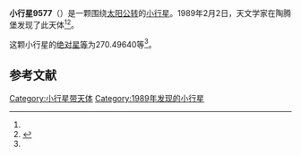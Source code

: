{{Infobox planet
| bgcolour = #FFFFC0
| name = 9577 Gropius
| symbol = 
| image = 
| caption = 
| discovery = yes
| discovery_ref = 
| discoverer = {{link-en|佛蒙特·伯根|Freimut Börngen}}
| discovery_site = [[陶腾堡|陶腾堡]] 
| discovered = 1989年2月2日
| designations = yes
| mp_name = 
| named_after = 
| alt_names = 1989 CE5/ 1994 PA15
| mp_category = [[主带小行星|主带小行星]]
| orbit_ref = <ref name="a">[http://ssd.jpl.nasa.gov/sbdb.cgi?sstr=9577 9577 Gropius] {{Wayback|url=http://ssd.jpl.nasa.gov/sbdb.cgi?sstr=9577 |date=20210901044824 }}，小行星數據庫瀏覽器（JPL Small-Body Database Browser）－[[美国国家航空航天局|美国国家航空航天局]]喷气推进实验室</ref>
| epoch = 2456400.5 (2013年4月18日更新)
| aphelion = {{convert|2.7242559|AU|km|3|abbr=on|lk=out}}
| perihelion = {{convert|2.1073655|AU|km|3|abbr=on}}
| semimajor = {{convert|2.4158107|AU|km|3|abbr=on}}
| eccentricity = 0.1276777
| period = 1371.490432 [[日|日]]<br />3.75[[儒略年|儒略年]]
| avg_speed = 
| inclination = 1.83301
| asc_node = 308.70199
| mean_anomaly = 
| arg_peri = 270.49640
| satellites = 
| physical_characteristics = yes
| dimensions = 
| mass = 
| density = 
| surface_grav = 
| escape_velocity = 
| sidereal_day = 
| axial_tilt = 
| pole_ecliptic_lat = 
| pole_ecliptic_lon = 
| albedo = 
| temperatures= 
| temp_name1 = 
| mean_temp_1 = 
| max_temp_1 = 
| temp_name2 = 
| max_temp_2 = 
| spectral_type = 
| abs_magnitude = 270.49640
}}

'''小行星9577'''（{{lang-en|9577 Gropius}}）是一颗围绕[[太阳|太阳]][[公转|公转]]的[[小行星|小行星]]。1989年2月2日，天文学家{{link-en|佛蒙特·伯根|Freimut Börngen}}在陶腾堡发现了此天体<ref name="a" /><ref>{{cite news|title=小行星列表|url=http://cfa-www.harvard.edu/iau/lists/NumberedMPs.txt|accessdate=2013-07-08|newspaper=哈佛大学|archive-date=2008-05-17|archive-url=https://web.archive.org/web/20080517010638/http://cfa-www.harvard.edu/iau/lists/NumberedMPs.txt|dead-url=no}}</ref>。

这颗小行星的[[绝对星等|绝对星等]]为270.49640等<ref name="a" />。

==参考文献==
{{reflist}}
{{Minor Planet Number|[[小行星9576|小行星9576]]|[[小行星9578|小行星9578]]}}

{{小天体}}

[[Category:小行星带天体|Category:小行星带天体]]
[[Category:1989年发现的小行星|Category:1989年发现的小行星]]

{{asteroid-stub}}